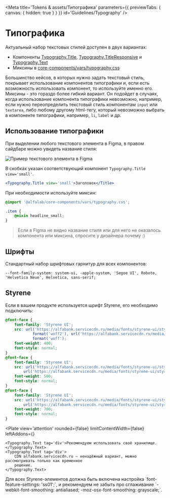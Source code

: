 
<Meta
    title='Tokens & assets/Типографика'
    parameters={{ previewTabs: { canvas: { hidden: true } } }}
    id='Guidelines/Typography'
/>

# Типографика

Актуальный набор текстовых стилей доступен в двух вариантах:

-   Компоненты [Typography.Title](/docs/typography--typography-title),
    [Typography.TitleResponsive](/docs/typography--typography-title-responsive) и 
    [Typography.Text](/docs/typography--typography-text)
-   Миксины в [core-components/vars/typography.css](https://github.com/core-ds/core-components/blob/master/packages/vars/src/typography.css)

Большинство кейсов, в которых нужно задать текстовый стиль, покрывает использование компонентов типографики и, если есть возможность использовать компонент, то используйте именно его.
Миксины - это гораздо более гибкий вариант. Он подойдет в случаях,
когда использование компонента типографики невозможно, например, если нужно переопределить текстовый стиль компонентам `input` или `textarea`,
либо любому другому html-тегу, который невозможно выбрать в компоненте типографики, например, `li`, `label` и др.

## Использование типографики

При выделении любого текстового элемента в Figma, в правом сайдбаре можно увидеть название стиля:

<img
    src='./images/typography_figma-element.png'
    width={388}
    alt='Пример текстового элемента в Figma'
/>

В скобках указан соответствующий компонент `Typography.Title view='small'`.

```jsx
<Typography.Title view='small'>Заголовок</Title>
```

При необходимости используйте миксин:

```css
@import '@alfalab/core-components/vars/typography.css';

.item {
    @mixin headline_small;
}
```

> Если в Figma не видно название стиля или для него не оказалось компонента или миксина, спросите у дизайнера почему :)

## Шрифты

Стандартный набор шрифтовых гарнитур для всех компонентов:

`--font-family-system: system-ui, -apple-system, 'Segoe UI', Roboto, 'Helvetica Neue', Helvetica, sans-serif;`

## Styrene

Если в вашем продукте используется шрифт Styrene, его необходимо подключить:

```css
@font-face {
    font-family: 'Styrene UI';
    src: url('https://alfabank.servicecdn.ru/media/fonts/styrene-ui/styrene-ui_regular.woff2')
            format('woff2'), url('https://alfabank.servicecdn.ru/media/fonts/styrene-ui/styrene-ui_regular.woff')
            format('woff');
    font-weight: 400;
    font-style: normal;
}
@font-face {
    font-family: 'Styrene UI';
    src: url('https://alfabank.servicecdn.ru/media/fonts/styrene-ui/styrene-ui_medium.woff2') format('woff2'),
        url('https://alfabank.servicecdn.ru/media/fonts/styrene-ui/styrene-ui_medium.woff') format('woff');
    font-weight: 500;
    font-style: normal;
}
@font-face {
    font-family: 'Styrene UI';
    src: url('https://alfabank.servicecdn.ru/media/fonts/styrene-ui/styrene-ui_bold.woff2') format('woff2'),
        url('https://alfabank.servicecdn.ru/media/fonts/styrene-ui/styrene-ui_bold.woff') format('woff');
    font-weight: 700;
    font-style: normal;
}
```

<Plate
    view='attention'
    rounded={false}
    limitContentWidth={false}
    leftAddons={<StatusBadge view='attention-alert' />}
>
    <Typography.Text tag='div'>Рекомендуем использовать своё хранилище.</Typography.Text>
    <Typography.Text tag='div'>
        CDN alfabank.servicecdn.ru — ненадёжный вариант, можно рассматривать только как временное
        решение.
    </Typography.Text>
</Plate>

<p style={{ marginTop: '24px' }}>
    Для всех Styrene-элементов должна быть включена настройка `font-feature-settings: 'ss01';`, и
    рекомендуем не забыть про сглаживание `-webkit-font-smoothing: antialiased;
    -moz-osx-font-smoothing: grayscale;`.
</p>
